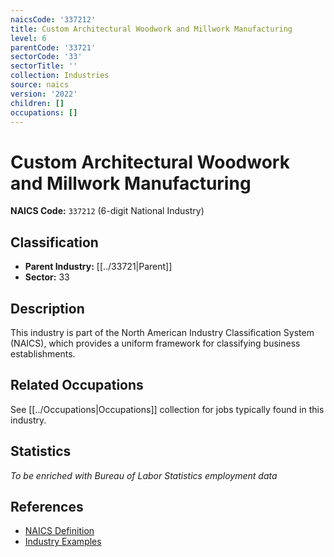 ```yaml
---
naicsCode: '337212'
title: Custom Architectural Woodwork and Millwork Manufacturing
level: 6
parentCode: '33721'
sectorCode: '33'
sectorTitle: ''
collection: Industries
source: naics
version: '2022'
children: []
occupations: []
---
```

# Custom Architectural Woodwork and Millwork Manufacturing

**NAICS Code:** `337212` (6-digit National Industry)

## Classification

- **Parent Industry:** [[../33721|Parent]]
- **Sector:** 33

## Description

This industry is part of the North American Industry Classification System (NAICS), which provides a uniform framework for classifying business establishments.

## Related Occupations

See [[../Occupations|Occupations]] collection for jobs typically found in this industry.

## Statistics

*To be enriched with Bureau of Labor Statistics employment data*

## References

- [NAICS Definition](https://www.census.gov/naics/)
- [Industry Examples](https://www.census.gov/naics/2022NAICS/)
